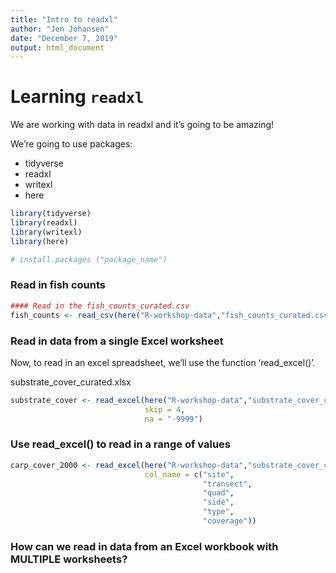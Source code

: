 ```yaml
---
title: "Intro to readxl"
author: "Jen Johansen"
date: "December 7, 2019"
output: html_document
---
```


# Learning `readxl`

We are working with data in readxl and it's going to be amazing!

We're going to use packages:

- tidyverse
- readxl
- writexl
- here

```r
library(tidyverse)
library(readxl)
library(writexl)
library(here)

# install.packages ("package_name")
```

### Read in fish counts

```r
#### Read in the fish_counts_curated.csv
fish_counts <- read_csv(here("R-workshop-data","fish_counts_curated.csv"))
```

### Read in data from a single Excel worksheet

Now, to read in an excel spreadsheet, we'll use the function 'read_excel()'.

substrate_cover_curated.xlsx

```r
substrate_cover <- read_excel(here("R-workshop-data","substrate_cover_curated.xlsx"),
                              skip = 4,
                              na = "-9999")
```

### Use read_excel() to read in a range of values

```r
carp_cover_2000 <- read_excel(here("R-workshop-data","substrate_cover_curated.xlsx"), range = "D12:I15",
                              col_name = c("site",
                                           "transect",
                                           "quad",
                                           "side",
                                           "type",
                                           "coverage"))
```

### How can we read in data from an Excel workbook with MULTIPLE worksheets?

